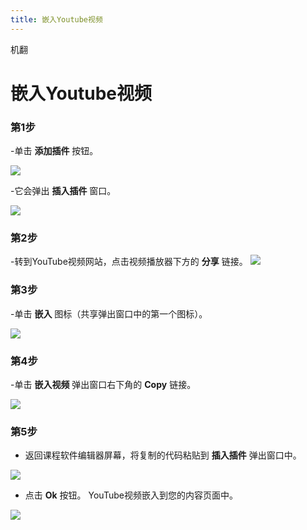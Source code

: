 ```yaml
--- 
title: 嵌入Youtube视频 
--- 
```



机翻
# 嵌入Youtube视频 

 ### 第1步 
 -单击 **添加插件** 按钮。 

 ![]( /Img/ulearning/teacher/prepare15.png) 

 -它会弹出 **插入插件** 窗口。 

 ![]( /Img/ulearning/teacher/prepare16.png) 

 ### 第2步 
 -转到YouTube视频网站，点击视频播放器下方的 **分享** 链接。 
 ![]( /Img/ulearning/teacher/prepare17.png) 

 ### 第3步 
 -单击 **嵌入** 图标（共享弹出窗口中的第一个图标）。 
 
 ![]( /Img/ulearning/teacher/prepare18.png) 

 ### 第4步 
 -单击 **嵌入视频** 弹出窗口右下角的 **Copy** 链接。 
 
 ![]( /Img/ulearning/teacher/prepare19.png) 
 
 ### 第5步 
 - 返回课程软件编辑器屏幕，将复制的代码粘贴到 **插入插件** 弹出窗口中。 
 
 ![]( /Img/ulearning/teacher/prepare20.png) 
 
 - 点击 **Ok** 按钮。 YouTube视频嵌入到您的内容页面中。 
 
 ![]( /Img/ulearning/teacher/prepare21.png)
